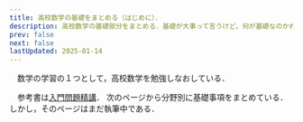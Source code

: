```yaml
---
title: 高校数学の基礎をまとめる（はじめに）．
description: 高校数学の基礎部分をまとめる．基礎が大事って言うけど，何が基礎なのかわからないから．
prev: false
next: false
lastUpdated: 2025-01-14
---
```

　数学の学習の１つとして，高校数学を勉強しなおしている．

　参考書は[入門問題精講](https://jp.mercari.com/search?afid=8571572904&search_condition_id=1cx0zHGNpZB0xMTI0HGsd5YWl6ZaA5ZWP6aGM57K-6KybIOaVsOWtpiDmlrDoqrLnqIs)．
次のページから分野別に基礎事項をまとめている．しかし，そのページはまだ執筆中である．

